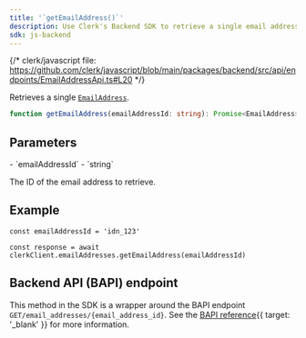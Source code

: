 ```yaml
---
title: '`getEmailAddress()`'
description: Use Clerk's Backend SDK to retrieve a single email address by its ID.
sdk: js-backend
---
```


{/* clerk/javascript file: https://github.com/clerk/javascript/blob/main/packages/backend/src/api/endpoints/EmailAddressApi.ts#L20 */}

Retrieves a single [`EmailAddress`](/docs/references/javascript/types/email-address).

```ts
function getEmailAddress(emailAddressId: string): Promise<EmailAddress>
```

## Parameters

<Properties>
  - `emailAddressId`
  - `string`

  The ID of the email address to retrieve.
</Properties>

## Example

<Include src="_partials/backend/usage" />

```tsx
const emailAddressId = 'idn_123'

const response = await clerkClient.emailAddresses.getEmailAddress(emailAddressId)
```

## Backend API (BAPI) endpoint

This method in the SDK is a wrapper around the BAPI endpoint `GET/email_addresses/{email_address_id}`. See the [BAPI reference](/docs/reference/backend-api/tag/email-addresses/get/email_addresses/\{email_address_id}){{ target: '_blank' }} for more information.
